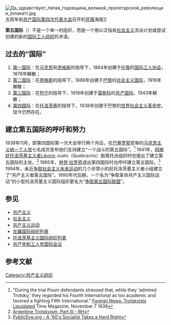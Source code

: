 [[File:Да_здравствует_пятая_годовщина_великой_пролетарской_революции_(плакат).jpg|thumb]]五周年和[[共产国际第四次代表大会|共产国际第四次代表大会]]召开的[[苏俄|苏俄]]海报]]
{{Socialism sidebar}}
{{共产主义}}

'''第五国际'''（{{lang-en|Fifth International}}）不是一个单一的组织，而是一个用以泛指各[[社会主义|社会主义]]流派计划或尝试创建的新的[[左翼国际政党组织列表|国际工人组织]]的术语。

==过去的“国际”==
#[[第一国际|第一国际]]：在[[马克思|马克思]]和[[弗里德里希·恩格斯|恩格斯]]的指导下，1864年创建于[[伦敦|伦敦]]的[[国际工人协会|国际工人协会]]，1876年解散；
#[[第二国际|第二国际]]：在[[弗里德里希·恩格斯|恩格斯]]的指导下，1889年创建于[[巴黎|巴黎]]的[[社会主义国际|社会主义国际]]，1916年解散；
#[[第三国际|第三国际]]：在[[弗拉基米尔·列宁|列宁]]的指导下，1919年创建于[[莫斯科|莫斯科]]的[[共产国际|共产国际]]，1943年解散；
#[[第四国际|第四国际]]：在[[列夫·托洛茨基|托洛茨基]]的指导下，1938年创建于巴黎的[[世界社会主义革命党|世界社会主义革命党]]，现今仍然存在。

==建立第五国际的呼吁和努力==
1938年11月，即第四国际第一次大会举行两个月后，在[[巴塞罗那|巴塞罗那]]受审的[[马克思主义统一工人党|马克思主义统一工人党]]七名成员宣布他们支持建立“一个战斗的第五国际”。<ref>"During the trial Poum defendants stressed that, while they 'admired Trotsky,' they regarded his Fourth International as too academic and favored a fighting Fifth International." [http://www.time.com/time/magazine/article/0,9171,788849,00.html Foreign News: Trotskyists Liquidated] Time Magazine, November 7 1938</ref> 1941年，[[阿根廷|阿根廷]][[托洛茨基主义|托洛茨基主义者]]Liborio Justo（Quebracho）脱离托派组织时也提出了建立第五国际的主张。<ref>[http://www.marxists.org/history/etol/document/argentina/arg03.htm#f78 Argentine Trotskyism, Part III - RH]</ref> 1965年，[[林登·拉罗奇|林登·拉罗奇]]退出第四国际时也呼吁建立第五国际。<ref>[http://www.publiceye.org/larouche/Wohlforth.html PublicEye.org - A '60's Socialist Takes a Hard Right]</ref> 1994年，亲近[[共产主义联盟_(英国，1990年)|争取社会主义未来运动]]的几个非常小的前托洛茨基主义者小组建立了“共产主义者第五国际”。1990年代后期，一个名为“争取革命共产主义国际运动”的小型托洛茨基主义国际组织更名为“[[争取第五国际联盟|争取第五国际联盟]]”。

== 参见 ==
* [[共产主义|共产主义]]
* [[社会主义|社会主义]]
* [[共产主义运动|共产主义运动]]
* [[左翼国际组织列表|左翼国际组织列表]]
* [[托洛茨基主义国际组织列表|托洛茨基主义国际组织列表]]
* [[共产党和工人党国际会议|共产党和工人党国际会议]]

== 参考文献 ==
{{Reflist|2}}

[[Category:共产主义组织|Category:共产主义组织]]